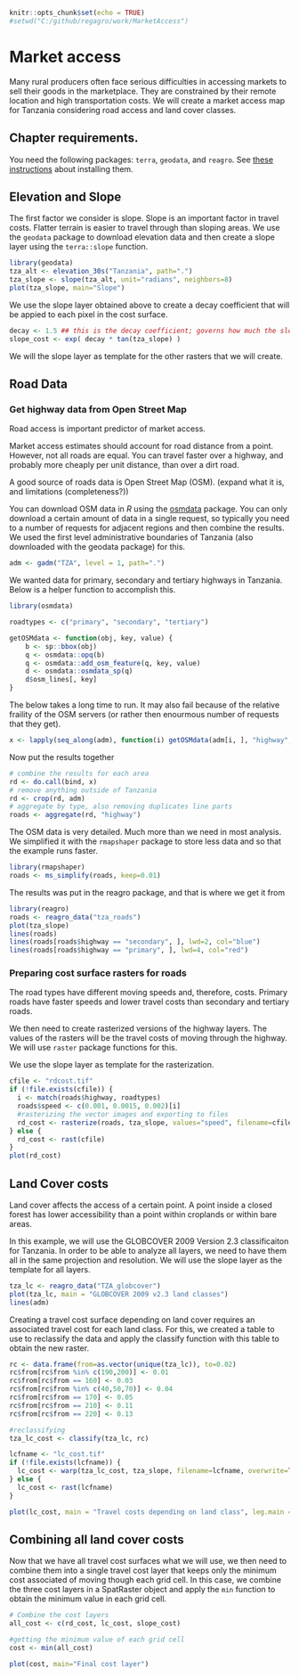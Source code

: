 
```r
knitr::opts_chunk$set(echo = TRUE)
#setwd("C:/github/regagro/work/MarketAccess")
```

# Market access


Many rural producers often face serious difficulties in accessing markets to sell their goods in the marketplace. They are constrained by their remote location and high transportation costs.  We will create a market access map for Tanzania considering road access and land cover classes. 

## Chapter requirements.

You need the following packages: `terra`, `geodata`, and `reagro`. See [these instructions](/installation.html) about installing them.


## Elevation and Slope

The first factor we consider is slope. Slope is an important factor in travel costs. Flatter terrain is easier to travel through than sloping areas. We use the `geodata` package to download elevation data and then create a slope layer using the `terra::slope` function. 

```r
library(geodata)
tza_alt <- elevation_30s("Tanzania", path=".")
tza_slope <- slope(tza_alt, unit="radians", neighbors=8)
plot(tza_slope, main="Slope")
```

We use the slope layer obtained above to create a decay coefficient that will be appied to each pixel in the cost surface.

```r
decay <- 1.5 ## this is the decay coefficient; governs how much the slope impacts the speed
slope_cost <- exp( decay * tan(tza_slope) )
```

We will the slope layer as template for the other rasters that we will create.


## Road Data

### Get highway data from Open Street Map

Road access is important predictor of market access.

Market access estimates should account for road distance from a point. However, not all roads are equal. You can travel faster over a highway, and probably more cheaply per unit distance, than over a dirt road.

A good source of roads data is Open Street Map (OSM). (expand what it is, and limitations (completeness?))

You can download OSM data in *R* using the [osmdata](https://cran.r-project.org/web/packages/osmdata/index.html) package. You can only download a certain amount of data in a single request, so typically you need to a number of requests for adjacent regions and then combine the results. We used the first level administrative boundaries of Tanzania (also downloaded with the geodata package) for this. 

```r
adm <- gadm("TZA", level = 1, path=".")
```

We wanted data for primary, secondary and tertiary highways in Tanzania. Below is a helper function to accomplish this. 

```r
library(osmdata)

roadtypes <- c("primary", "secondary", "tertiary")

getOSMdata <- function(obj, key, value) {
    b <- sp::bbox(obj)
    q <- osmdata::opq(b)
    q <- osmdata::add_osm_feature(q, key, value)
    d <- osmdata::osmdata_sp(q)
    d$osm_lines[, key]
}

```

The below takes a long time to run. It may also fail because of the relative fraility of the OSM servers (or rather then enourmous number of requests that they get).

```r
x <- lapply(seq_along(adm), function(i) getOSMdata(adm[i, ], "highway", roadtypes))
```

Now put the results together 


```r
# combine the results for each area
rd <- do.call(bind, x)
# remove anything outside of Tanzania
rd <- crop(rd, adm)
# aggregate by type, also removing duplicates line parts
roads <- aggregate(rd, "highway")
```

The OSM data is very detailed. Much more than we need in most analysis. We simplified it with the `rmapshaper` package to store less data and so that the example runs faster. 

```r
library(rmapshaper)
roads <- ms_simplify(roads, keep=0.01)
```
The results was put in the reagro package, and that is where we get it from

```r
library(reagro)
roads <- reagro_data("tza_roads")
plot(tza_slope)
lines(roads)
lines(roads[roads$highway == "secondary", ], lwd=2, col="blue")
lines(roads[roads$highway == "primary", ], lwd=4, col="red")
```


### Preparing cost surface rasters for roads

The road types have different moving speeds and, therefore, costs. Primary roads have faster speeds and lower travel costs than secondary and tertiary roads.


We then need to create rasterized versions of the highway layers. The values of the rasters will be the travel costs of moving through the highway. We will use `raster` package functions for this.

We use the slope layer as template for the rasterization.

```r
cfile <- "rdcost.tif"
if (!file.exists(cfile)) {
  i <- match(roads$highway, roadtypes)
  roads$speed <- c(0.001, 0.0015, 0.002)[i]
  #rasterizing the vector images and exporting to files
  rd_cost <- rasterize(roads, tza_slope, values="speed", filename=cfile, overwrite=TRUE)
} else {
  rd_cost <- rast(cfile)
} 
plot(rd_cost)
```


## Land Cover costs

Land cover affects the access of a certain point. A point inside a closed forest has lower accessibility than a point within croplands or within bare areas.

In this example, we will use the GLOBCOVER 2009 Version 2.3 classificaiton for Tanzania. In order to be able to analyze all layers, we need to have them all in the same projection and resolution. We will use the slope layer as the template for all layers.

```r
tza_lc <- reagro_data("TZA_globcover")
plot(tza_lc, main = "GLOBCOVER 2009 v2.3 land classes")
lines(adm)
```

Creating a travel cost surface depending on land cover requires an associated travel cost for each land class. For this, we created a table to use to reclassify the data and apply the classify function with this table to obtain the new raster.

```r
rc <- data.frame(from=as.vector(unique(tza_lc)), to=0.02)
rc$from[rc$from %in% c(190,200)] <- 0.01
rc$from[rc$from == 160] <- 0.03
rc$from[rc$from %in% c(40,50,70)] <- 0.04
rc$from[rc$from == 170] <- 0.05
rc$from[rc$from == 210] <- 0.11
rc$from[rc$from == 220] <- 0.13

#reclassifying
tza_lc_cost <- classify(tza_lc, rc) 

```


```r
lcfname <- "lc_cost.tif"
if (!file.exists(lcfname)) {
  lc_cost <- warp(tza_lc_cost, tza_slope, filename=lcfname, overwrite=TRUE)
} else {
  lc_cost <- rast(lcfname)
}
```


```r
plot(lc_cost, main = "Travel costs depending on land class", leg.main = "")
```


## Combining all land cover costs

Now that we have all travel cost surfaces what we will use, we then need to combine them into a single travel cost layer that keeps only the minimum cost associated of moving though each grid cell. In this case, we combine the three cost layers in a SpatRaster object and apply the `min` function to obtain the minimum value in each grid cell.


```r
# Combine the cost layers
all_cost <- c(rd_cost, lc_cost, slope_cost)

#getting the minimum value of each grid cell
cost <- min(all_cost)
```


```r
plot(cost, main="Final cost layer")
```


